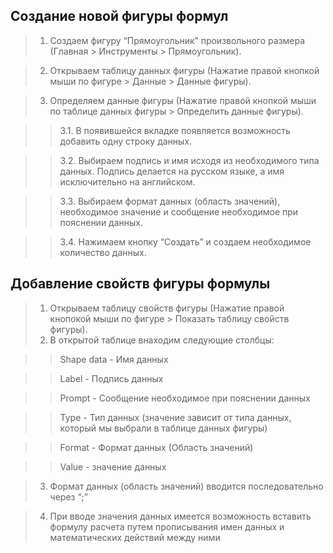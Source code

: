 ## Создание новой фигуры формул

>1. Создаем фигуру "Прямоугольник" произвольного размера (Главная > Инструменты > Прямоугольник).

>2. Открываем таблицу данных фигуры (Нажатие правой кнопкой мыши по фигуре > Данные > Данные фигуры).

>3. Определяем данные фигуры (Нажатие правой кнопкой мыши по таблице данных фигуры > Определить данные фигуры).

>>3.1. В появившейся вкладке появляется возможность добавить одну строку данных. 

>>3.2. Выбираем подпись и имя исходя из необходимого типа данных. Подпись делается на русском языке, а имя исключительно на английском.

>>3.3. Выбираем формат данных (область значений), необходимое значение и сообщение необходимое при пояснении данных.

>>3.4. Нажимаем кнопку "Создать" и создаем необходимое количество данных.

## Добавление свойств фигуры формулы

>1. Открываем таблицу свойств фигуры (Нажатие правой кнопокой мыши по фигуре > Показать таблицу свойств фигуры).
>2. В открытой таблице внаходим следующие столбцы:

>>Shape data - Имя данных

>>Label - Подпись данных

>>Prompt - Сообщение необходимое при пояснении данных

>>Type - Тип данных (значение зависит от типа данных, который мы выбрали в таблице данных фигуры)

>>Format - Формат данных (Область значений)

>>Value - значение данных

>3. Формат данных (область значений) вводится последовательно через ";"

>4. При вводе значения данных имеется возможность вставить формулу расчета путем прописывания имен данных и математических действий между ними

